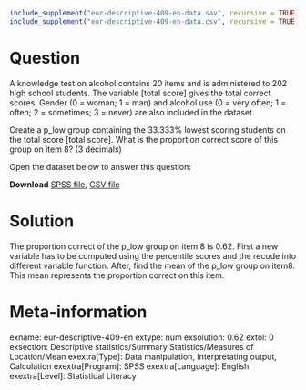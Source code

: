 ```r
include_supplement("eur-descriptive-409-en-data.sav", recursive = TRUE)
include_supplement("eur-descriptive-409-en-data.csv", recursive = TRUE)
```

Question
========
A knowledge test on alcohol contains 20 items and is administered to 202 high school students. The variable [total score] gives the total correct scores. Gender (0 = woman; 1 = man) and alcohol use (0 = very often; 1 = often; 2 = sometimes; 3 = never) are also included in the dataset. 

Create a p_low group containing the 33.333% lowest scoring students on the total score [total score]. What is the proportion correct score of this group on item 8? (3 decimals)

Open the dataset below to answer this question:

**Download** [SPSS file](eur-descriptive-409-en-data.sav), [CSV file](eur-descriptive-409-en-data.csv)


Solution
========
The proportion correct of the p_low group on item 8 is 0.62. First a new variable has to be computed using the percentile scores and the recode into different variable function. After, find the mean of the p_low group on item8. This mean represents the proportion correct on this item.


Meta-information
================
exname: eur-descriptive-409-en
extype: num
exsolution: 0.62
extol: 0
exsection: Descriptive statistics/Summary Statistics/Measures of Location/Mean
exextra[Type]: Data manipulation, Interpretating output, Calculation
exextra[Program]: SPSS
exextra[Language]: English
exextra[Level]: Statistical Literacy
